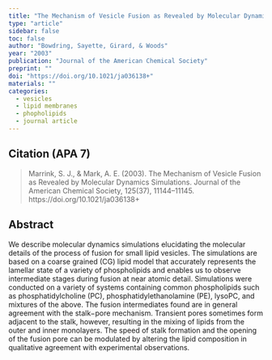 ```yaml
---
title: "The Mechanism of Vesicle Fusion as Revealed by Molecular Dynamics Simulations"
type: "article"
sidebar: false
toc: false
author: "Bowdring, Sayette, Girard, & Woods"
year: "2003"
publication: "Journal of the American Chemical Society"
preprint: ""
doi: "https://doi.org/10.1021/ja036138+"
materials: ""
categories:
  - vesicles
  - lipid membranes
  - phopholipids
  - journal article
---
```


## Citation (APA 7)

> Marrink, S. J., & Mark, A. E. (2003). The Mechanism of Vesicle Fusion as Revealed by Molecular Dynamics Simulations. Journal of the American Chemical Society, 125(37), 11144–11145. https://doi.org/10.1021/ja036138+

## Abstract

We describe molecular dynamics simulations elucidating the molecular details of the process of fusion for small lipid vesicles. The simulations are based on a coarse grained (CG) lipid model that accurately represents the lamellar state of a variety of phospholipids and enables us to observe intermediate stages during fusion at near atomic detail. Simulations were conducted on a variety of systems containing common phospholipids such as phosphatidylcholine (PC), phosphatidylethanolamine (PE), lysoPC, and mixtures of the above. The fusion intermediates found are in general agreement with the stalk−pore mechanism. Transient pores sometimes form adjacent to the stalk, however, resulting in the mixing of lipids from the outer and inner monolayers. The speed of stalk formation and the opening of the fusion pore can be modulated by altering the lipid composition in qualitative agreement with experimental observations.
